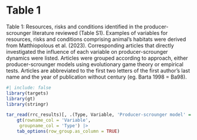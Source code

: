 # Table 1

\newpage

\KOMAoptions{paper=landscape,pagesize}
\recalctypearea


\singlespacing

Table 1: Resources, risks and conditions identified in the producer-scrounger literature reviewed (Table S1). Examples of variables for resources, risks and conditions comprising animal's habitats were derived from Matthiopolous et al. (2023). Corresponding articles that directly investigated the influence of each variable on  producer-scrounger dynamics were listed. Articles were grouped according to approach, either producer-scrounger models using evolutionary game theory or empirical tests. Articles are abbreviated to the first two letters of the first author's last name and the year of publication without century (eg. Barta 1998 = Ba98). 


```r
#| include: false
library(targets)
library(gt)
library(stringr)
```

```r
tar_read(rrc_results)[, .(Type, Variable, 'Producer-scrounger model' = str_trunc(`Producer scrounger model`, width = 40, ellipsis = '...)'), `Empirical test`)] |>
	gt(rowname_col = 'Variable',
     groupname_col = 'Type') |>
	tab_options(row_group.as_column = TRUE)
```


\doublespacing

\newpage
\KOMAoptions{paper=portrait,pagesize}
\recalctypearea